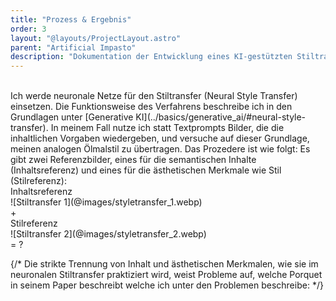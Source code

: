 ```yaml
---
title: "Prozess & Ergebnis"
order: 3
layout: "@layouts/ProjectLayout.astro"
parent: "Artificial Impasto"
description: "Dokumentation der Entwicklung eines KI-gestützten Stiltransfer-Workflows mit verschiedenen Modellen und Adaptern."
---
```


<br />
Ich werde neuronale Netze für den Stiltransfer (Neural Style Transfer) einsetzen. Die Funktionsweise des Verfahrens beschreibe ich in den Grundlagen unter [Generative KI](../basics/generative_ai/#neural-style-transfer).
In meinem Fall nutze ich statt Textprompts Bilder, die die inhaltlichen Vorgaben wiedergeben, und versuche auf dieser Grundlage, meinen analogen Ölmalstil zu übertragen.
Das Prozedere ist wie folgt: Es gibt zwei Referenzbilder, eines für die semantischen Inhalte (Inhaltsreferenz) und eines für die ästhetischen Merkmale wie Stil (Stilreferenz):


<div class="text-4xl text-center grid gap-2 mt-4
            grid-cols-1 md:grid-cols-[4fr_auto_3fr_auto] items-center">
  <div class="">
    <div class="text-lg mb-3">Inhaltsreferenz</div>
    ![Stiltransfer 1](@images/styletransfer_1.webp)
  </div>
  <div class="text-center">+</div>
  <div class="">
  <div class="text-lg">Stilreferenz</div>
    ![Stiltransfer 2](@images/styletransfer_2.webp)
  </div>
  <div class="text-center">= ?</div>
</div>

<div class="mb-20" />

{/* Die strikte Trennung von Inhalt und ästhetischen Merkmalen, wie sie im neuronalen Stiltransfer praktiziert wird, weist Probleme auf, welche Porquet in seinem Paper beschreibt welche ich unter den Problemen beschreibe: */}